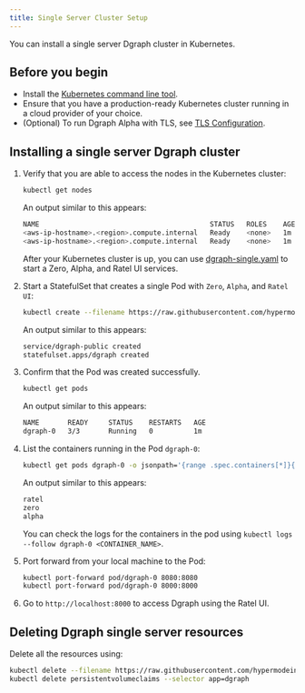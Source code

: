 ```yaml
---
title: Single Server Cluster Setup
---
```


You can install a single server Dgraph cluster in Kubernetes.

## Before you begin

- Install the
  [Kubernetes command line tool](https://kubernetes.io/docs/tasks/tools/install-kubectl/).
- Ensure that you have a production-ready Kubernetes cluster running in a cloud
  provider of your choice.
- (Optional) To run Dgraph Alpha with TLS, see
  [TLS Configuration](/tls-configuration).

## Installing a single server Dgraph cluster

1. Verify that you are able to access the nodes in the Kubernetes cluster:

   ```sh
   kubectl get nodes
   ```

   An output similar to this appears:

   ```sh
   NAME                                          STATUS   ROLES    AGE   VERSION
   <aws-ip-hostname>.<region>.compute.internal   Ready    <none>   1m   v1.15.11-eks-af3caf
   <aws-ip-hostname>.<region>.compute.internal   Ready    <none>   1m   v1.15.11-eks-af3caf
   ```

   After your Kubernetes cluster is up, you can use
   [dgraph-single.yaml](https://github.com/hypermodeinc/dgraph/blob/main/contrib/config/kubernetes/dgraph-single/dgraph-single.yaml)
   to start a Zero, Alpha, and Ratel UI services.

2. Start a StatefulSet that creates a single Pod with `Zero`, `Alpha`, and
   `Ratel UI`:

   ```sh
   kubectl create --filename https://raw.githubusercontent.com/hypermodeinc/dgraph/main/contrib/config/kubernetes/dgraph-single/dgraph-single.yaml
   ```

   An output similar to this appears:

   ```sh
   service/dgraph-public created
   statefulset.apps/dgraph created
   ```

3. Confirm that the Pod was created successfully.

   ```sh
   kubectl get pods
   ```

   An output similar to this appears:

   ```bash
   NAME       READY     STATUS    RESTARTS   AGE
   dgraph-0   3/3       Running   0          1m
   ```

4. List the containers running in the Pod `dgraph-0`:

   ```sh
   kubectl get pods dgraph-0 -o jsonpath='{range .spec.containers[*]}{.name}{"\n"}{end}'
   ```

   An output similar to this appears:

   ```sh
   ratel
   zero
   alpha
   ```

   You can check the logs for the containers in the pod using
   `kubectl logs --follow dgraph-0 <CONTAINER_NAME>`.

5. Port forward from your local machine to the Pod:

   ```sh
   kubectl port-forward pod/dgraph-0 8080:8080
   kubectl port-forward pod/dgraph-0 8000:8000
   ```

6. Go to `http://localhost:8000` to access Dgraph using the Ratel UI.

## Deleting Dgraph single server resources

Delete all the resources using:

```sh
kubectl delete --filename https://raw.githubusercontent.com/hypermodeinc/dgraph/main/contrib/config/kubernetes/dgraph-single/dgraph-single.yaml
kubectl delete persistentvolumeclaims --selector app=dgraph
```
